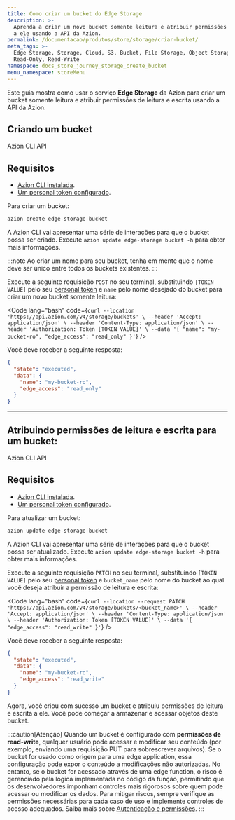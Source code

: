 ```yaml
---
title: Como criar um bucket do Edge Storage
description: >-
  Aprenda a criar um novo bucket somente leitura e atribuir permissões de leitura e escrita
  a ele usando a API da Azion.
permalink: /documentacao/produtos/store/storage/criar-bucket/
meta_tags: >-
  Edge Storage, Storage, Cloud, S3, Bucket, File Storage, Object Storage, API,
  Read-Only, Read-Write
namespace: docs_store_journey_storage_create_bucket
menu_namespace: storeMenu
---
```



Este guia mostra como usar o serviço **Edge Storage** da Azion para criar um bucket somente leitura e atribuir permissões de leitura e escrita usando a API da Azion.

## Criando um bucket

<Tabs client:visible>
    <Fragment slot="tab.cli">Azion CLI</Fragment>
    <Fragment slot="tab.api">API</Fragment>

<Fragment slot="panel.cli">

## Requisitos 

- [Azion CLI instalada](/pt-br/documentacao/produtos/azion-cli/visao-geral/#instalar-a-azion-cli). 
- [Um personal token configurado](/pt-br/documentacao/devtools/cli/globals/#token).

Para criar um bucket:

```bash 
azion create edge-storage bucket
```

A Azion CLI vai apresentar uma série de interações para que o bucket possa ser criado. Execute `azion update edge-storage bucket -h` para obter mais informações.

:::note
Ao criar um nome para seu bucket, tenha em mente que o nome deve ser único entre todos os buckets existentes.
:::

</Fragment>

<Fragment slot="panel.api">

Execute a seguinte requisição `POST` no seu terminal, substituindo `[TOKEN VALUE]` pelo seu [personal token](/pt-br/documentacao/produtos/guias/personal-tokens/) e `name` pelo nome desejado do bucket para criar um novo bucket somente leitura:

<Code lang="bash" code={`
curl --location 'https://api.azion.com/v4/storage/buckets' \
--header 'Accept: application/json' \
--header 'Content-Type: application/json' \
--header 'Authorization: Token [TOKEN VALUE]' \
--data '{
    "name": "my-bucket-ro",
    "edge_access": "read_only"
}'
`} />

Você deve receber a seguinte resposta:

```json
{
  "state": "executed",
  "data": {
    "name": "my-bucket-ro",
    "edge_access": "read_only"
  }
}
```

</Fragment>

</Tabs>

---

## Atribuindo permissões de leitura e escrita para um bucket:

<Tabs client:visible>
    <Fragment slot="tab.cli">Azion CLI</Fragment>
    <Fragment slot="tab.api">API</Fragment>

<Fragment slot="panel.cli">

## Requisitos 

- [Azion CLI instalada](/pt-br/documentacao/produtos/azion-cli/visao-geral/#instalar-a-azion-cli). 
- [Um personal token configurado](/pt-br/documentacao/devtools/cli/globals/#token).

Para atualizar um bucket:

```bash 
azion update edge-storage bucket
```

A Azion CLI vai apresentar uma série de interações para que o bucket possa ser atualizado. Execute `azion update edge-storage bucket -h` para obter mais informações.

</Fragment>

<Fragment slot="panel.api">


Execute a seguinte requisição `PATCH` no seu terminal, substituindo `[TOKEN VALUE]` pelo seu [personal token](/pt-br/documentacao/produtos/guias/personal-tokens/) e `bucket_name` pelo nome do bucket ao qual você deseja atribuir a permissão de leitura e escrita:

<Code lang="bash" code={`
curl --location --request PATCH  'https://api.azion.com/v4/storage/buckets/<bucket_name>' \
--header 'Accept: application/json' \
--header 'Content-Type: application/json' \
--header 'Authorization: Token [TOKEN VALUE]' \
--data '{
    "edge_access": "read_write"
}'
`} />

Você deve receber a seguinte resposta:

```json
{
  "state": "executed",
  "data": {
    "name": "my-bucket-ro",
    "edge_access": "read_write"
  }
}
```
</Fragment>

</Tabs>

Agora, você criou com sucesso um bucket e atribuiu permissões de leitura e escrita a ele. Você pode começar a armazenar e acessar objetos deste bucket.

:::caution[Atenção]
Quando um bucket é configurado com **permissões de read-write**, qualquer usuário pode acessar e modificar seu conteúdo (por exemplo, enviando uma requisição PUT para sobrescrever arquivos). Se o bucket for usado como origem para uma edge application, essa configuração pode expor o conteúdo a modificações não autorizadas. No entanto, se o bucket for acessado através de uma edge function, o risco é gerenciado pela lógica implementada no código da função, permitindo que os desenvolvedores imponham controles mais rigorosos sobre quem pode acessar ou modificar os dados. Para mitigar riscos, sempre verifique as permissões necessárias para cada caso de uso e implemente controles de acesso adequados. Saiba mais sobre [Autenticação e permissões](/pt-br/documentacao/produtos/gestao-de-contas/teams-permissions/). 
:::

